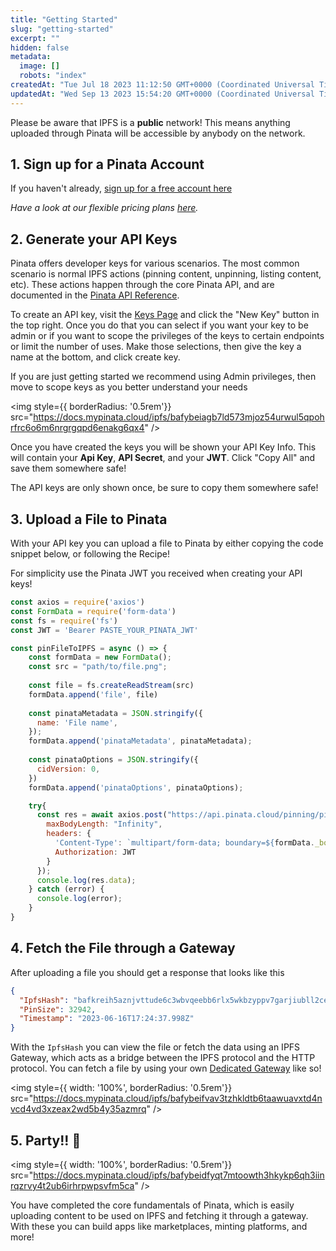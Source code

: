 ```yaml
---
title: "Getting Started"
slug: "getting-started"
excerpt: ""
hidden: false
metadata: 
  image: []
  robots: "index"
createdAt: "Tue Jul 18 2023 11:12:50 GMT+0000 (Coordinated Universal Time)"
updatedAt: "Wed Sep 13 2023 15:54:20 GMT+0000 (Coordinated Universal Time)"
---
```


<Warning>Please be aware that IPFS is a **public** network! This means anything uploaded through Pinata will be accessible by anybody on the network.</Warning>

## 1. Sign up for a Pinata Account

If you haven't already, [sign up for a free account here](https://app.pinata.cloud/register) 

_Have a look at our flexible pricing plans_ [_here_](https://www.pinata.cloud/pricing)_._

## 2. Generate your API Keys

Pinata offers developer keys for various scenarios. The most common scenario is normal IPFS actions (pinning content, unpinning, listing content, etc). These actions happen through the core Pinata API, and are documented in the [Pinata API Reference](ref:pinningpinfiletoipfs).

To create an API key, visit the [Keys Page](https://app.pinata.cloud/developers/keys) and click the "New Key" button in the top right. Once you do that you can select if you want your key to be admin or if you want to scope the privileges of the keys to certain endpoints or limit the number of uses. Make those selections, then give the key a name at the bottom, and click create key. 

<Note>If you are just getting started we recommend using Admin privileges, then move to scope keys as you better understand your needs</Note>

<img style={{ borderRadius: '0.5rem'}} src="https://docs.mypinata.cloud/ipfs/bafybeiagb7ld573mjoz54urwul5qpohrfrc6o6m6nrgrgqpd6enakg6qx4" />

Once you have created the keys you will be shown your API Key Info. This will contain your **Api Key**, **API Secret**, and your **JWT**. Click "Copy All" and save them somewhere safe! 

<Note>The API keys are only shown once, be sure to copy them somewhere safe!</Note>

## 3. Upload a File to Pinata

With your API key you can upload a file to Pinata by either copying the code snippet below, or following the Recipe! 

<Note>For simplicity use the Pinata JWT you received when creating your API keys!</Note>


```javascript pinFileToIPFS.js
const axios = require('axios')
const FormData = require('form-data')
const fs = require('fs')
const JWT = 'Bearer PASTE_YOUR_PINATA_JWT'

const pinFileToIPFS = async () => {
    const formData = new FormData();
    const src = "path/to/file.png";
    
    const file = fs.createReadStream(src)
    formData.append('file', file)
    
    const pinataMetadata = JSON.stringify({
      name: 'File name',
    });
    formData.append('pinataMetadata', pinataMetadata);
    
    const pinataOptions = JSON.stringify({
      cidVersion: 0,
    })
    formData.append('pinataOptions', pinataOptions);

    try{
      const res = await axios.post("https://api.pinata.cloud/pinning/pinFileToIPFS", formData, {
        maxBodyLength: "Infinity",
        headers: {
          'Content-Type': `multipart/form-data; boundary=${formData._boundary}`,
          Authorization: JWT
        }
      });
      console.log(res.data);
    } catch (error) {
      console.log(error);
    }
}

```

## 4. Fetch the File through a Gateway

After uploading a file you should get a response that looks like this

```json
{
  "IpfsHash": "bafkreih5aznjvttude6c3wbvqeebb6rlx5wkbzyppv7garjiubll2ceym4",
  "PinSize": 32942,
  "Timestamp": "2023-06-16T17:24:37.998Z"
}
```

With the `IpfsHash` you can view the file or fetch the data using an IPFS Gateway, which acts as a bridge between the IPFS protocol and the HTTP protocol. You can fetch a file by using your own [Dedicated Gateway](doc:dedicated-ipfs-gateways) like so!

<img style={{ width: '100%', borderRadius: '0.5rem'}} src="https://docs.mypinata.cloud/ipfs/bafybeifvav3tzhkldtb6taawuavxtd4nvcd4vd3xzeax2wd5b4y35azmrq" />

## 5. Party!! 🎉

<img style={{ width: '100%', borderRadius: '0.5rem'}} src="https://docs.mypinata.cloud/ipfs/bafybeidfyqt7mtoowth3hkykp6qh3iinrqzrvy4t2ub6irhrpwpsvfm5ca" />

You have completed the core fundamentals of Pinata, which is easily uploading content to be used on IPFS and fetching it through a gateway. With these you can build apps like marketplaces, minting platforms, and more!
